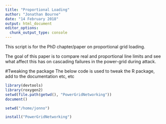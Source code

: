```yaml
---
title: "Proportional Loading"
author: "Jonathan Bourne"
date: "14 February 2018"
output: html_document
editor_options: 
  chunk_output_type: console
---
```


This script is for the PhD chapter/paper on proportional grid loading.

The goal of this paper is to compare real and proportional line limits and see what affect this has on cascading failures in the power-grid during attack.




#Tweaking the package
The below code is used to tweak the R package, add to the documentation etc, etc

```r
library(devtools)
library(roxygen2)
setwd(file.path(getwd(), "PowerGridNetworking"))
document()
```


```r
setwd("/home/jonno")

install("PowerGridNetworking")

```

